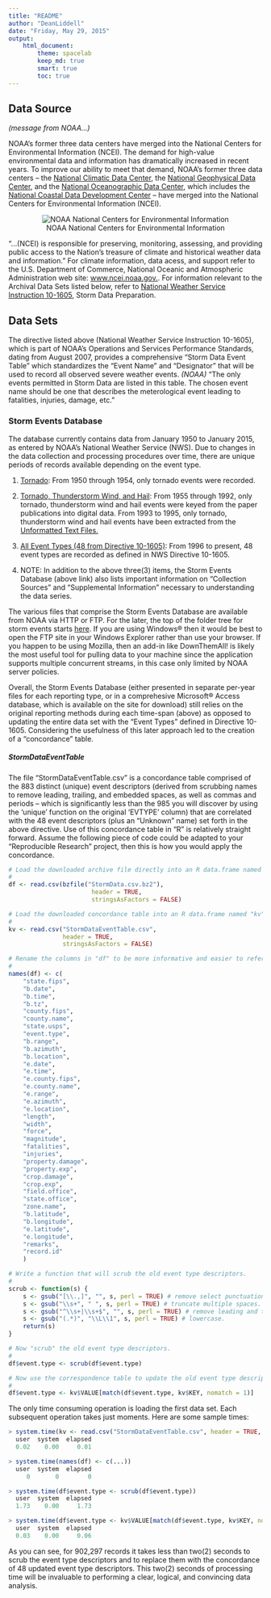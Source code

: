 ```yaml
---
title: "README"
author: "DeanLiddell"
date: "Friday, May 29, 2015"
output: 
    html_document:
        theme: spacelab
        keep_md: true
        smart: true
        toc: true
---
```

<link rel="stylesheet" type="text/css" href="stylesheets/stylesheet.css">

## Data Source

*(message from NOAA...)*

NOAA's former three data centers have merged into the National Centers for 
Environmental Information (NCEI). The demand for high-value environmental data 
and information has dramatically increased in recent years. To improve our 
ability to meet that demand, NOAA’s former three data centers – the 
[National Climatic Data Center][01], the [National Geophysical Data Center][02], 
and the [National Oceanographic Data Center][03], which includes the 
[National Coastal Data Development Center][04] – have merged into the National Centers 
for Environmental Information (NCEI).

<center>![NOAA National Centers for Environmental Information](images/noaa-ncei.jpg)</center>

"...(NCEI) is responsible for preserving, monitoring, assessing, and providing 
public access to the Nation's treasure of climate and historical weather 
data and information." For climate information, data acess, and support refer
to the U.S. Department of Commerce, National Oceanic and Atmospheric 
Administration web site: [www.ncei.noaa.gov.][05]. For information relevant to
the Archival Data Sets listed below, refer to 
[National Weather Service Instruction 10-1605][06], Storm Data Preparation.

## Data Sets

The directive listed above (National Weather Service Instruction 10-1605), which
is part of NOAA's Operations and Services Performance Standards, dating from 
August 2007, provides a comprehensive "Storm Data Event Table" which standardizes
the "Event Name" and "Designator" that will be used to record all observed
severe weather events. *(NOAA)* "The only events permitted in Storm Data are listed 
in this table. The chosen event name should be one that describes the meterological
event leading to fatalities, injuries, damage, etc."

### Storm Events Database

The database currently contains data from January 1950 to January 2015, as entered 
by NOAA's National Weather Service (NWS). Due to changes in the data collection 
and processing procedures over time, there are unique periods of records available 
depending on the event type. 

1.  <u>Tornado</u>: From 1950 through 1954, only tornado events were recorded.  

2.  <u>Tornado, Thunderstorm Wind, and Hail</u>: From 1955 through 1992, only 
    tornado, thunderstorm wind and hail events were keyed from the paper 
    publications into digital data. From 1993 to 1995, only tornado, thunderstorm 
    wind and hail events have been extracted from the [Unformatted Text Files.][07]  
    
3.  <u>All Event Types (48 from Directive 10-1605)</u>: From 1996 to present, 48 
    event types are recorded as defined in NWS Directive 10-1605.

4.  NOTE: In addition to the above three(3) items, the Storm Events Database 
    (above link) also lists important information on "Collection Sources" and
    "Supplemental Information" necessary to understanding the data series.

The various files that comprise the Storm Events Database are available from
NOAA via HTTP or FTP. For the later, the top of the folder tree for storm
events starts [here][08]. If you are using Windows® then it would be best to
open the FTP site in your Windows Explorer rather than use your browser. If you 
happen to be using Mozilla, then an add-in like DownThemAll! is likely the most 
useful tool for pulling data to your machine since the application supports 
multiple concurrent streams, in this case only limited by NOAA server policies.

Overall, the Storm Events Database (either presented in separate per-year files
for each reporting type, or in a comprehesive Microsoft® Access database, which
is available on the site for download) still relies on the original reporting
methods during each time-span (above) as opposed to updating the entire data set
with the "Event Types" defined in Directive 10-1605. Considering the usefulness
of this later approach led to the creation of a "concordance" table.

##### StormDataEventTable

The file "StormDataEventTable.csv" is a concordance table comprised of the 883
distinct (unique) event descriptors (derived from scrubbing names to remove
leading, trailing, and embedded spaces, as well as commas and periods – which is
significantly less than the 985 you will discover by using the 'unique' function
on the original 'EVTYPE' column) that are correlated with the 48 event descriptors 
(plus an "Unknown" name) set forth in the above directive. Use of this concordance 
table in "R" is relatively straight forward. Assume the following piece of code 
could be adapted to your "Reproducible Research" project, then this is how you 
would apply the concordance.

```r
# Load the downloaded archive file directly into an R data.frame named "df".
#
df <- read.csv(bzfile("StormData.csv.bz2"),
                       header = TRUE,
                       stringsAsFactors = FALSE)

# Load the downloaded concordance table into an R data.frame named "kv".
#
kv <- read.csv("StormDataEventTable.csv",
               header = TRUE, 
               stringsAsFactors = FALSE)

# Rename the columns in "df" to be more informative and easier to reference.
#
names(df) <- c(
    "state.fips",
    "b.date",
    "b.time",
    "b.tz",
    "county.fips",
    "county.name",
    "state.usps",
    "event.type",
    "b.range",
    "b.azimuth",
    "b.location",
    "e.date",
    "e.time",
    "e.county.fips",
    "e.county.name",
    "e.range",
    "e.azimuth",
    "e.location",
    "length",
    "width",
    "force",
    "magnitude",
    "fatalities",
    "injuries",
    "property.damage",
    "property.exp",
    "crop.damage",
    "crop.exp",
    "field.office",
    "state.office",
    "zone.name",
    "b.latitude",
    "b.longitude",
    "e.latitude",
    "e.longitude",
    "remarks",
    "record.id"
    )

# Write a function that will scrub the old event type descriptors.
#
scrub <- function(s) {
    s <- gsub("[\\.,]", "", s, perl = TRUE) # remove select punctuation.
    s <- gsub("\\s+", " ", s, perl = TRUE) # truncate multiple spaces.
    s <- gsub("^\\s+|\\s+$", "", s, perl = TRUE) # remove leading and trailing spaces.
    s <- gsub("(.*)", "\\L\\1", s, perl = TRUE) # lowercase.
    return(s)
}

# Now "scrub" the old event type descriptors.
#
df$event.type <- scrub(df$event.type)

# Now use the correspondence table to update the old event type descriptors.
#
df$event.type <- kv$VALUE[match(df$event.type, kv$KEY, nomatch = 1)]
```

The only time consuming operation is loading the first data set. Each subsequent
operation takes just moments. Here are some sample times:

```r
> system.time(kv <- read.csv("StormDataEventTable.csv", header = TRUE, stringsAsFactors = FALSE))
  user  system  elapsed  
  0.02    0.00     0.01  

> system.time(names(df) <- c(...))
  user  system  elapsed  
     0       0        0  

> system.time(df$event.type <- scrub(df$event.type))
  user  system  elapsed  
  1.73    0.00     1.73  

> system.time(df$event.type <- kv$VALUE[match(df$event.type, kv$KEY, nomatch = 1)])
  user  system  elapsed  
  0.03    0.00     0.06  
```

As you can see, for 902,297 records it takes less than two(2) seconds to scrub
the event type descriptors and to replace them with the concordance of 48
updated event type descriptors. This two(2) seconds of processing time will be
invaluable to performing a clear, logical, and convincing data analysis.


[01]:http://www.ncdc.noaa.gov/
[02]:http://www.ngdc.noaa.gov/
[03]:http://www.nodc.noaa.gov/
[04]:http://www.ncddc.noaa.gov/
[05]:http://www.ncei.noaa.gov/
[06]:https://www.ncdc.noaa.gov/stormevents/pd01016005curr.pdf
[07]:https://www.ncdc.noaa.gov/stormevents/details.jsp?type=collection
[08]:ftp://ftp.ncdc.noaa.gov/pub/data/swdi/stormevents/